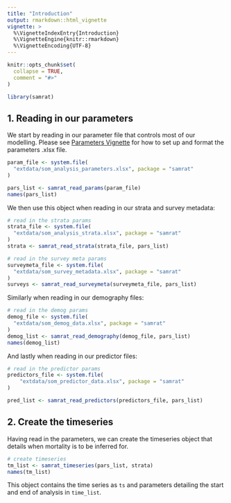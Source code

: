 ```yaml
---
title: "Introduction"
output: rmarkdown::html_vignette
vignette: >
  %\VignetteIndexEntry{Introduction}
  %\VignetteEngine{knitr::rmarkdown}
  %\VignetteEncoding{UTF-8}
---
```


```r
knitr::opts_chunk$set(
  collapse = TRUE,
  comment = "#>"
)
```

```r
library(samrat)
```

## 1. Reading in our parameters

We start by reading in our parameter file that controls most of our modelling.
Please see [Parameters Vignette](https://ojwatson.github.io/samrat/articles/parameters.html)
for how to set up and format the parameters .xlsx file. 

```r
param_file <- system.file(
  "extdata/som_analysis_parameters.xlsx", package = "samrat"
)

pars_list <- samrat_read_params(param_file)
names(pars_list)
```
We then use this object when reading in our strata and survey metadata:

```r
# read in the strata params
strata_file <- system.file(
  "extdata/som_analysis_strata.xlsx", package = "samrat"
)
strata <- samrat_read_strata(strata_file, pars_list)

# read in the survey meta params
surveymeta_file <- system.file(
  "extdata/som_survey_metadata.xlsx", package = "samrat"
)
surveys <- samrat_read_surveymeta(surveymeta_file, pars_list)

```

Similarly when reading in our demography files:

```r
# read in the demog params
demog_file <- system.file(
  "extdata/som_demog_data.xlsx", package = "samrat"
)
demog_list <- samrat_read_demography(demog_file, pars_list)
names(demog_list)
```

And lastly when reading in our predictor files:

```r

# read in the predictor params
predictors_file <- system.file(
    "extdata/som_predictor_data.xlsx", package = "samrat"
)

pred_list <- samrat_read_predictors(predictors_file, pars_list)

```

## 2. Create the timeseries

Having read in the parameters, we can create the timeseries object that details
when mortality is to be inferred for.

```r

# create timeseries
tm_list <- samrat_timeseries(pars_list, strata)
names(tm_list)

```

This object contains the time series as `ts` and parameters detailing the start
and end of analysis in `time_list`.
